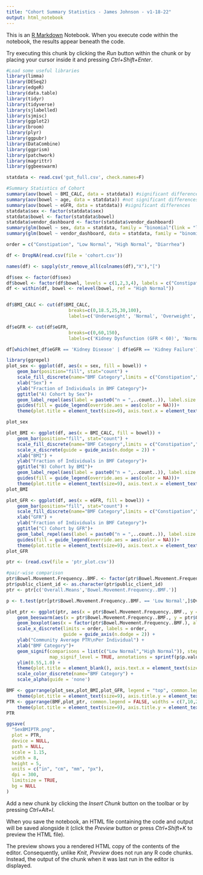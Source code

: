 ```yaml
---
title: "Cohort Summary Statistics - James Johnson - v1-18-22"
output: html_notebook
---
```


This is an [R Markdown](http://rmarkdown.rstudio.com) Notebook. When you execute code within the notebook, the results appear beneath the code. 

Try executing this chunk by clicking the *Run* button within the chunk or by placing your cursor inside it and pressing *Ctrl+Shift+Enter*. 

```r
#Load some useful libraries
library(limma)
library(DESeq2)
library(edgeR)
library(data.table)
library(tidyr)
library(tidyverse)
library(sjlabelled)
library(sjmisc)
library(ggplot2)
library(broom)
library(plyr)
library(ggpubr)
library(DataCombine)
library(ggprism)
library(patchwork)
library(magrittr)
library(ggbeeswarm)
```


```r
statdata <- read.csv('gut_full.csv', check.names=F)

#Summary Statistics of Cohort
summary(aov(bowel ~ BMI_CALC, data = statdata)) #significant differences
summary(aov(bowel ~ age, data = statdata)) #not significant differences
summary(aov(bowel ~ eGFR, data = statdata)) #significant differences
statdata$sex <- factor(statdata$sex)
statdata$bowel <- factor(statdata$bowel)
statdata$vendor_dashboard <- factor(statdata$vendor_dashboard)
summary(glm(bowel ~ sex, data = statdata, family = "binomial"(link = "logit"))) #significant differences
summary(glm(bowel ~ vendor_dashboard, data = statdata, family = "binomial"(link = "logit"))) #significant differences
```


```r
order = c("Constipation", "Low Normal", "High Normal", "Diarrhea")

df <- DropNA(read.csv(file = 'cohort.csv'))

names(df) <- sapply(str_remove_all(colnames(df),"X"),"[")

df$sex <- factor(df$sex)
df$bowel <- factor(df$bowel, levels = c(1,2,3,4), labels = c("Constipation","Low Normal","High Normal","Diarrhea"))
df <- within(df, bowel <- relevel(bowel, ref = "High Normal"))


df$BMI_CALC <- cut(df$BMI_CALC,
                       breaks=c(0,18.5,25,30,100),
                       labels=c('Underweight', 'Normal', 'Overweight', 'Obese'))

df$eGFR <- cut(df$eGFR,
                       breaks=c(0,60,150),
                       labels=c('Kidney Dysfunction (GFR < 60)', 'Normal (GFR ≥ 60)'))

df[which(met_df$eGFR == 'Kidney Disease' | df$eGFR == 'Kidney Failure'),]
```



```r
library(ggrepel)
plot_sex <- ggplot(df, aes(x = sex, fill = bowel)) + 
    geom_bar(position="fill", stat="count") +
    scale_fill_discrete(name="BMF Category",limits = c("Constipation","Low Normal","High Normal","Diarrhea"), labels = c("Constipation","Low Normal","High Normal","Diarrhea")) +
    xlab("Sex") +
    ylab("Fraction of Individuals in BMF Category")+
    ggtitle("A) Cohort by Sex")+
    geom_label_repel(aes(label = paste0("n = ",..count..)), label.size = 0.65, size=1.75, stat = "count", position = "fill", direction = "y", segment.color = NA, point.size = NA, force =20, force_pull=20, ylim = c(0.1,0.9))+
    guides(fill = guide_legend(override.aes = aes(color = NA)))+
    theme(plot.title = element_text(size=9), axis.text.x = element_text(size=8), axis.title.y = element_text(size=9), axis.title.x = element_text(size = 9), axis.text.y = element_text(size = 5.5), legend.title = element_text(size = 9))

plot_sex

plot_BMI <- ggplot(df, aes(x = BMI_CALC, fill = bowel)) + 
    geom_bar(position="fill", stat="count") +
    scale_fill_discrete(name="BMF Category",limits = c("Constipation","Low Normal","High Normal","Diarrhea"), labels = c("Constipation","Low Normal","High Normal","Diarrhea")) +
    scale_x_discrete(guide = guide_axis(n.dodge = 2)) +
    xlab("BMI") +
    ylab("Fraction of Individuals in BMF Category")+
    ggtitle("B) Cohort by BMI")+
    geom_label_repel(aes(label = paste0("n = ",..count..)), label.size = 0.65, size=1.75, stat = "count", position = "fill", direction = "y", segment.color = NA,  point.size = NA, force =20, force_pull=20, ylim = c(0.1,0.9))+
    guides(fill = guide_legend(override.aes = aes(color = NA)))+
    theme(plot.title = element_text(size=9), axis.text.x = element_text(size=8), axis.title.y = element_blank(), axis.title.x = element_text(size = 9), axis.text.y = element_text(size = 5.5), legend.title = element_text(size = 9))
plot_BMI

plot_GFR <- ggplot(df, aes(x = eGFR, fill = bowel)) + 
    geom_bar(position="fill", stat="count") +
    scale_fill_discrete(name="BMF Category",limits = c("Constipation","Low Normal","High Normal","Diarrhea"), labels = c("Constipation","Low Normal","High Normal","Diarrhea")) +
    xlab("GFR") +
    ylab("Fraction of Individuals in BMF Category")+
    ggtitle("C) Cohort by GFR")+
    geom_label_repel(aes(label = paste0("n = ",..count..)), label.size = 0.65, size=1.75, stat = "count", position = "fill", direction = "y",  segment.color = NA, point.size = NA, force =20, force_pull=20, ylim = c(0.1,0.9))+
    guides(fill = guide_legend(override.aes = aes(color = NA)))+
    theme(plot.title = element_text(size=9), axis.text.x = element_text(size=8), axis.title.y = element_blank(), axis.title.x = element_text(size = 9), axis.text.y = element_text(size = 5.5), legend.title = element_text(size = 9))
plot_GFR

ptr <- (read.csv(file = 'ptr_plot.csv'))

#pair-wise comparison
ptr$Bowel.Movement.Frequency..BMF. <- factor(ptr$Bowel.Movement.Frequency..BMF., levels = c("Severe Constipation","Mild Constipation","Normal","Diarrhea"), labels=order)
ptr$public_client_id <- as.character(ptr$public_client_id)
ptr <- ptr[c('Overall.Means','Bowel.Movement.Frequency..BMF.')]

p <- t.test(ptr[ptr$Bowel.Movement.Frequency..BMF. == 'Low Normal',]$Overall.Means, ptr[ptr$Bowel.Movement.Frequency..BMF. == 'High Normal',]$Overall.Means, data = ptr)

plot_ptr <- ggplot(ptr, aes(x = ptr$Bowel.Movement.Frequency..BMF., y = ptr$Overall.Means)) + 
    geom_beeswarm(aes(x = ptr$Bowel.Movement.Frequency..BMF., y = ptr$Overall.Means, color = ptr$Bowel.Movement.Frequency..BMF.),size=3.5,cex=5) +
    geom_boxplot(aes(x = factor(ptr$Bowel.Movement.Frequency..BMF.), alpha = 0)) +
    scale_x_discrete(limits = order, labels = order,
                     guide = guide_axis(n.dodge = 2)) +
    ylab("Community Average PTR\nPer Individual") +
    xlab("BMF Category")+
    geom_signif(comparisons = list(c("Low Normal","High Normal")), step_increase = 0.5, textsize = 4,
                map_signif_level = TRUE, annotations = sprintf(p$p.value, fmt = '%#.3f'))  +
    ylim(0.55,1.0) +
    theme(plot.title = element_blank(), axis.text.x = element_text(size=8), axis.title.y = element_text(size = 9), axis.title.x = element_text(size = 9), axis.text.y = element_text(size = 5.5), legend.position = 'none')+
    scale_color_discrete(name="BMF Category") +
    scale_alpha(guide = 'none')

BMF <- ggarrange(plot_sex,plot_BMI,plot_GFR, legend = "top", common.legend = TRUE, widths = c(7,10,20), heights = c(20,20,20), nrow = 1, ncol = 3)+
    theme(plot.title = element_text(size=9), axis.title.y = element_text(size = 6), axis.title.x = element_text(size = 9), axis.text.y = element_text(size = 5.5), legend.title = element_text(size = 9))
PTR <- ggarrange(BMF,plot_ptr, common.legend = FALSE, widths = c(7,10,20), heights = c(20,20,20), nrow = 2, ncol = 1)+
    theme(plot.title = element_text(size=9), axis.title.y = element_text(size = 6), axis.title.x = element_text(size = 9), axis.text.y = element_text(size = 5.5), legend.title = element_text(size = 9))
PTR
```


```r
ggsave(
  "SexBMIPTR.png",
  plot = PTR,
  device = NULL,
  path = NULL,
  scale = 1.15,
  width = 8,
  height = 5,
  units = c("in", "cm", "mm", "px"),
  dpi = 300,
  limitsize = TRUE,
  bg = NULL
)

```



Add a new chunk by clicking the *Insert Chunk* button on the toolbar or by pressing *Ctrl+Alt+I*.

When you save the notebook, an HTML file containing the code and output will be saved alongside it (click the *Preview* button or press *Ctrl+Shift+K* to preview the HTML file).

The preview shows you a rendered HTML copy of the contents of the editor. Consequently, unlike *Knit*, *Preview* does not run any R code chunks. Instead, the output of the chunk when it was last run in the editor is displayed.
